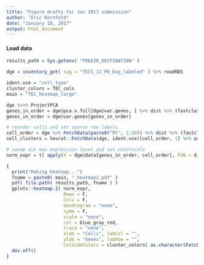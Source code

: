 ```yaml
---
title: "Figure drafts for Jan 2017 submission"
author: "Eric Kernfeld"
date: "January 18, 2017"
output: html_document
---
```


#### Load data

```r
results_path = Sys.getenv( "FREEZR_DESTINATION" )

dge = inventory_get( tag = "TECS_12_P0_bag_labeled" ) %>% readRDS

ident.use = "cell_type"
cluster_colors = TEC_cols
main = "TEC_heatmap_large"

dge %<>% ProjectPCA
genes_in_order = dge@pca.x.full[dge@var.genes, ] %>% dist %>% (fastcluster::hclust) %>% extract2("order")
genes_in_order = dge@var.genes[genes_in_order]

# reorder cells and set sparse row labels
cell_order = dge %>% FetchData(paste0("PC", 1:30)) %>% dist %>% (fastcluster::hclust) %>% extract2("order")
cell_clusters = Seurat::FetchData(dge, ident.use)[cell_order, 1] %>% as.character

# sweep out max expression level and set colorscale
norm_expr = t( apply(X = dge@data[genes_in_order, cell_order], FUN = div_by_max, MARGIN = 1) )

{
  print("Making heatmap...")
  fname = paste0( main, "_heatmap2.pdf" )
  pdf( file.path( results_path, fname ) )
  gplots::heatmap.2( norm_expr, 
                     Rowv = F, 
                     Colv = F, 
                     dendrogram = "none",
                     symm = F, 
                     scale = "none", 
                     col = blue_gray_red,
                     trace = "none",
                     xlab = "Cells", labCol = "",
                     ylab = "Genes", labRow = "",
                     ColSideColors = cluster_colors[ as.character(FetchData(dge, ident.use)[cell_order, 1]) ] )
  dev.off()
}
```

